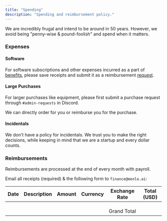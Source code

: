 ```yaml
---
title: "Spending"
description: "Spending and reimbursement policy."
---
```



We are incredibly frugal and intend to be around in 50 years. However, we avoid being "penny-wise & pound-foolish" and spend when it matters.

### Expenses

#### Software

For software subscriptions and other expenses incurred as a part of [benefits](compensation#benefits), please save receipts and submit it as a reimbursement [request](#reimbursements).

#### Large Purchases

For larger purchases like equipment, please first submit a purchase request through `#admin-requests` in Discord.

We can directly order for you or reimburse you for the purchase.

#### Incidentals

We don't have a policy for incidentals. We trust you to make the right decisions, while keeping in mind that we are a startup and every dollar counts.

### Reimbursements

Reimbursements are processed at the end of every month with payroll.

Email all receipts (required) & the following form to `finance@menlo.ai`:

| Date       | Description | Amount | Currency | Exchange Rate | Total (USD) |
|------------|-------------|--------|----------|---------------|-------------|
|            |             |        |          |               |             |
|            |             |        |          |               |             |
|            |             |        |          |               |             |
|            |             |        |          |  Grand Total  |             |
